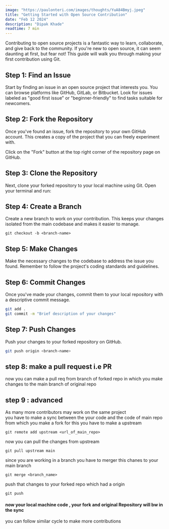 ```yaml
---
image: "https://paulonteri.com/images/thoughts/YuA84Bmyj.jpeg"
title: "Getting Started with Open Source Contribution"
date: "Feb 12 2024"
description: "Dipak Khade"
readtime: 7 min
---
```


Contributing to open source projects is a fantastic way to learn, collaborate, and give back to the community. If you're new to open source, it can seem daunting at first, but fear not! This guide will walk you through making your first contribution using Git.

## Step 1: Find an Issue

Start by finding an issue in an open source project that interests you. You can browse platforms like GitHub, GitLab, or Bitbucket. Look for issues labeled as "good first issue" or "beginner-friendly" to find tasks suitable for newcomers.

## Step 2: Fork the Repository

Once you've found an issue, fork the repository to your own GitHub account. This creates a copy of the project that you can freely experiment with.

Click on the "Fork" button at the top right corner of the repository page on GitHub.

## Step 3: Clone the Repository

Next, clone your forked repository to your local machine using Git. Open your terminal and run:

## Step 4: Create a Branch

Create a new branch to work on your contribution. This keeps your changes isolated from the main codebase and makes it easier to manage.

```
git checkout -b <branch-name>
```

## Step 5: Make Changes

Make the necessary changes to the codebase to address the issue you found. Remember to follow the project's coding standards and guidelines.

## Step 6: Commit Changes

Once you've made your changes, commit them to your local repository with a descriptive commit message.

```bash
git add .
git commit -m "Brief description of your changes"
```

## Step 7: Push Changes

Push your changes to your forked repository on GitHub.

```bash
git push origin <branch-name>
```

## step 8: make a pull request i.e PR

now you can make a pull req from branch of forked repo in which you make changes to the main branch of original repo

## step 9 : advanced

As many more contributors may work on the same project  
you have to make a sync between the your code and the code of main repo from which you make a fork for this you have to make a upstream

```
git remote add upstream <url_of_main_repo>
```

now you can pull the changes from upstream

```
git pull upstream main
```

since you are working in a branch
you have to merger this chanes to your main branch

```
git merge <branch_name>
```

push that changes to your forked repo which had a origin

```
git push
```

#### now your local machine code , your fork and original Repository will bw in the sync

you can follow similar cycle to make more contributions
